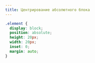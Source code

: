 ```yaml
---
title: Центрирование абсолютного блока
---
```


```css
.element {
  display: block;
  position: absolute;
  height: 20px;
  width: 20px;
  inset: 0;
  margin: auto;
}
```